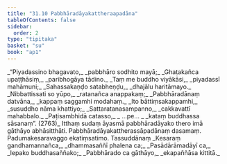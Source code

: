 ```yaml
---
title: "31.10 Pabbhāradāyakattheraapadāna"
tableOfContents: false
sidebar:
  order: 2
type: "tipitaka"
basket: "su"
book: "ap1"
---
```



<DynamicBreadcrumb />

<Division number="47" book="ap1">

<Paragraph number="3496" type="verses" book="ap1">
_“Piyadassino bhagavato,_  
_pabbhāro sodhito mayā;_  
_Ghaṭakañca upaṭṭhāsiṃ,_  
_paribhogāya tādino._  

</Paragraph>

</Division>
<Division number="48" book="ap1">

<Paragraph number="3497" type="verses" book="ap1">
_Taṃ me buddho viyākāsi,_  
_piyadassī mahāmuni;_  
_Sahassakaṇḍo satabheṇḍu,_  
_dhajālu haritāmayo._  

</Paragraph>

</Division>
<Division number="49" book="ap1">

<Paragraph number="3498" type="verses" book="ap1">
_Nibbattissati so yūpo,_  
_ratanañca anappakaṃ;_  
_Pabbhāradānaṃ datvāna,_  
_kappaṃ saggamhi modahaṃ._  

</Paragraph>

</Division>
<Division number="50" book="ap1">

<Paragraph number="3499" type="verses" book="ap1">
_Ito bāttiṃsakappamhi,_  
_susuddho nāma khattiyo;_  
_Sattaratanasampanno,_  
_cakkavattī mahabbalo._  

</Paragraph>

</Division>
<Division number="51" book="ap1">

<Paragraph number="3500" type="verses" book="ap1">
_Paṭisambhidā catasso,_  
_ …pe… _  
_kataṃ buddhassa sāsanaṃ”. (2763)_  

</Paragraph>

<Paragraph number="3501" book="ap1">
Itthaṃ sudaṃ āyasmā pabbhāradāyako thero imā gāthāyo abhāsitthāti.

</Paragraph>
</Division>

<Paragraph number="3502" type="center" book="ap1">
Pabbhāradāyakattherassāpadānaṃ dasamaṃ.



</Paragraph>

<Paragraph number="3503" type="center" book="ap1">
Padumakesaravaggo ekatiṃsatimo.



</Paragraph>

<Paragraph number="3504" type="center" book="ap1">
Tassuddānaṃ


</Paragraph>

<Paragraph number="3505" type="verses" book="ap1">
_Kesaraṃ gandhamannañca,_  
_dhammasaññī phalena ca;_  
_Pasādārāmadāyī ca,_  
_lepako buddhasaññako;_  
_Pabbhārado ca gāthāyo,_  
_ekapaññāsa kittitā._
</Paragraph>